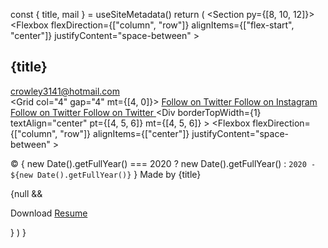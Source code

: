 
  const { title, mail } = useSiteMetadata()
  return (
    <Section py={[8, 10, 12]}>
      <Container>
        <Flexbox
          flexDirection={["column", "row"]}
          alignItems={["flex-start", "center"]}
          justifyContent="space-between"
        >
          <Div>
          <H2 m="0" fontSize="xl|2xl|3xl">
            {title}
          </H2>
          <A href="mailto:crowley3141@hotmail.com" m="0" fontSize="sm">
            crowley3141@hotmail.com
          </A>
          </Div>
          <Grid col="4" gap="4" mt={[4, 0]}>
            <A href="https://github.com/YSKuo" color="text">
              <Icon name="github" size={5} />
              <VisuallyHidden>Follow on Twitter</VisuallyHidden>
            </A>
            <A href="https://www.instagram.com/arsene_alibi/" color="text">
              <Icon name="instagram" size={5} />
              <VisuallyHidden>Follow on Instagram</VisuallyHidden>
            </A>
            <A href="https://twitter.com/ArseneKuo" color="text">
              <Icon name="twitter" size={5} />
              <VisuallyHidden>Follow on Twitter</VisuallyHidden>
            </A>
            <A href="https://www.linkedin.com/in/yanshengkuo/" color="text">
              <Icon name="linkedin" size={5} />
              <VisuallyHidden>Follow on Twitter</VisuallyHidden>
            </A>
          </Grid>
        </Flexbox>
        <Div
          borderTopWidth={1}
          textAlign="center"
          pt={[4, 5, 6]}
          mt={[4, 5, 6]}
        >
        <Flexbox
          flexDirection={["column", "row"]}
          alignItems={["center"]}
          justifyContent="space-between"
        >
          <P fontSize="sm" mt="0">
            © {
              new Date().getFullYear() === 2020 ? new Date().getFullYear() : `2020 - ${new Date().getFullYear()}`
            } Made by {title}
          </P>
          {null && <P fontSize="sm" mt="0">
            Download <A href="#">Resume</A>
          </P>}
        </Flexbox>
        </Div>
      </Container>
    </Section>
  )
}